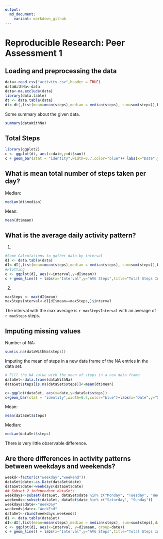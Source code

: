 ```yaml
---
output:
  md_document:
    variant: markdown_github
---
```

# Reproducible Research: Peer Assessment 1  


## Loading and preprocessing the data
```r
data<-read.csv("activity.csv",header = TRUE)
dataWithNa<-data
data<-na.exclude(data)
library(data.table)
dt <- data.table(data)
dt<-dt[,list(mean=mean(steps),median = median(steps), sum=sum(steps)),by=date]
```

Some summary about the given data.
```r
summary(dataWithNa)
```


## Total Steps
```r
library(ggplot2)
c <- ggplot(dt, aes(x=date,y=dt$sum))
c + geom_bar(stat = "identity",width=0.7,color="blue")+ labs(x="Date",y="Steps",title="Total Steps per Day")+ theme_bw(base_size=10)+ theme(axis.text.x=element_blank()) 
```

## What is mean total number of steps taken per day?
Median:  
```r
median(dt$median)
```

Mean:  
```r
mean(dt$mean)
```

## What is the average daily activity pattern?
1.  
```r
#Some Calculations to gather data by interval
dI <- data.table(data)
dI<-dI[,list(mean=mean(steps),median = median(steps), sum=sum(steps)),by=interval]
#Plotting
c <- ggplot(dI, aes(x=interval,y=dI$mean))
c + geom_line() + labs(x="Interval",y="AVG Steps",title="Total Steps Intervals") + theme_bw(base_size=10)
```
  
2.  
```r
maxSteps <- max(dI$mean)
maxStepsInterval<-dI[dI$mean==maxSteps,]$interval
```
The interval with the max average is `r maxStepsInterval` with an average of `r maxSteps` steps.

## Imputing missing values
Number of NA:  
```r
sum(is.na(dataWithNa$steps))

```


Imputing the mean of steps in a new data frame of the NA entries in the data set.
```r
# Fill the NA value with the mean of steps in a new data frame
dataSet<-data.frame(dataWithNa)
dataSet$steps[is.na(dataSet$steps)]<-mean(dt$mean)
```

```r
c<-ggplot(dataSet, aes(x=date,y=dataSet$steps))
c+geom_bar(stat = "identity",width=0.7,color="blue")+labs(x="Date",y="Steps",title="Total Steps per Day")+theme_bw(base_size=10) + theme(axis.text.x=element_blank())
```
  
Mean:  
```r
mean(dataSet$steps)
```
  
Median:
```r
median(dataSet$steps)
```
There is very little observable difference.

## Are there differences in activity patterns between weekdays and weekends?
```r
weekd<-factor(c("weekday","weekend"))
dataSet$date<-as.Date(dataSet$date)
dataSet$date<-weekdays(dataSet$date)
## Subset 2 independent dataSets
weekdays<-subset(dataSet, dataSet$date %in% c("Monday", "Tuesday", "Wednesday", "Thursday", "Friday"))
weekends<-subset(dataSet, dataSet$date %in% c("Saturday", "Sunday"))
weekdays$date<-"WeekDay"
weekends$date<-"WeekEnd"
dataSet<-rbind(weekdays,weekends)
dI <- data.table(dataSet)
dI<-dI[,list(mean=mean(steps),median = median(steps), sum=sum(steps),date=date),by=list(interval,date)]
c <- ggplot(dI, aes(x=interval, y=dI$mean, group=date))
c + geom_line() + labs(x="Interval",y="AVG Steps",title="Total Steps Intervals") + theme_bw(base_size=10) + facet_grid(date ~ .)
```


